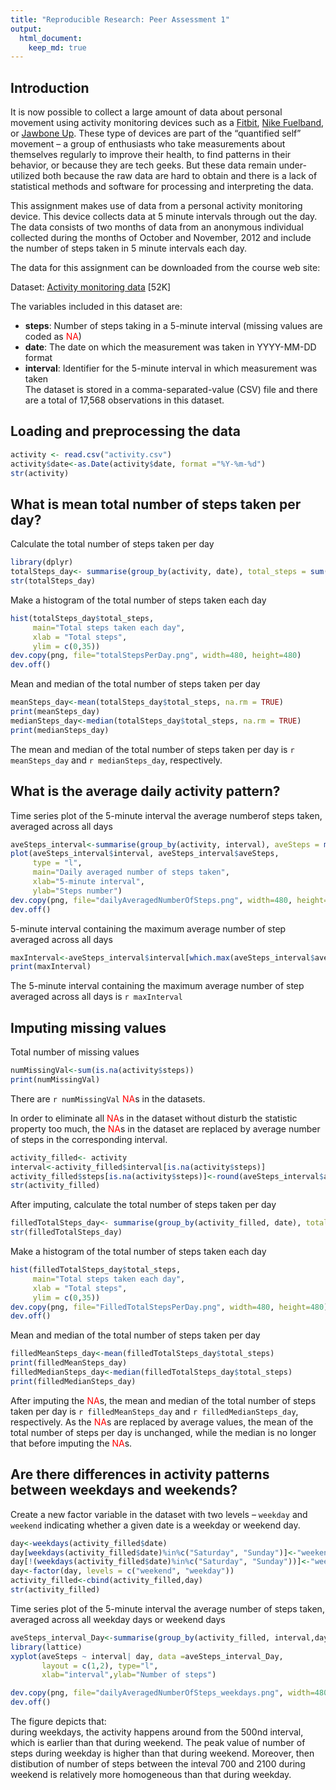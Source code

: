 ```yaml
---
title: "Reproducible Research: Peer Assessment 1"
output: 
  html_document:
    keep_md: true
---
```

## Introduction

It is now possible to collect a large amount of data about personal movement using activity monitoring devices such as a [Fitbit][1], [Nike Fuelband][2], or [Jawbone Up][3]. These type of devices are part of the “quantified self” movement – a group of enthusiasts who take measurements about themselves regularly to improve their health, to find patterns in their behavior, or because they are tech geeks. But these data remain under-utilized both because the raw data are hard to obtain and there is a lack of statistical methods and software for processing and interpreting the data.

This assignment makes use of data from a personal activity monitoring device. This device collects data at 5 minute intervals through out the day. The data consists of two months of data from an anonymous individual collected during the months of October and November, 2012 and include the number of steps taken in 5 minute intervals each day.

The data for this assignment can be downloaded from the course web site:

Dataset: [Activity monitoring data][4] [52K]

[1]:https://www.fitbit.com/fr/home
[2]:https://www.fitbit.com/fr/home
[3]:https://www.jawbone.com
[4]:https://d396qusza40orc.cloudfront.net/repdata%2Fdata%2Factivity.zip


The variables included in this dataset are:

- **steps**: Number of steps taking in a 5-minute interval (missing values are coded as <span style="color:red">NA</span>)  
- **date**: The date on which the measurement was taken in YYYY-MM-DD format  
- **interval**: Identifier for the 5-minute interval in which measurement was taken  
The dataset is stored in a comma-separated-value (CSV) file and there are a total of 17,568 observations in this dataset.

## Loading and preprocessing the data
```r
activity <- read.csv("activity.csv")
activity$date<-as.Date(activity$date, format ="%Y-%m-%d")
str(activity)
```
## What is mean total number of steps taken per day?

Calculate the total number of steps taken per day
```r
library(dplyr)
totalSteps_day<- summarise(group_by(activity, date), total_steps = sum(steps))
str(totalSteps_day)
```
Make a histogram of the total number of steps taken each day
```r
hist(totalSteps_day$total_steps,
     main="Total steps taken each day",
     xlab = "Total steps",
     ylim = c(0,35))
dev.copy(png, file="totalStepsPerDay.png", width=480, height=480)
dev.off()
```
Mean and median of the total number of steps taken per day
```r
meanSteps_day<-mean(totalSteps_day$total_steps, na.rm = TRUE)
print(meanSteps_day)
medianSteps_day<-median(totalSteps_day$total_steps, na.rm = TRUE)
print(medianSteps_day)
```
The mean and median of the total number of steps taken per day is `r meanSteps_day` and `r medianSteps_day`, respectively.

## What is the average daily activity pattern?

Time series plot of the 5-minute interval the average numberof steps taken, averaged across all days
```r
aveSteps_interval<-summarise(group_by(activity, interval), aveSteps = mean(steps, na.rm = TRUE))
plot(aveSteps_interval$interval, aveSteps_interval$aveSteps,
     type = "l",
     main="Daily averaged number of steps taken",
     xlab="5-minute interval",
     ylab="Steps number")
dev.copy(png, file="dailyAveragedNumberOfSteps.png", width=480, height=480)
dev.off()
```

5-minute interval containing the maximum average number of step averaged across all days
```r
maxInterval<-aveSteps_interval$interval[which.max(aveSteps_interval$aveSteps)]
print(maxInterval)
```
The 5-minute interval containing the maximum average number of step averaged across all days is `r maxInterval` 


## Imputing missing values

Total number of missing values
```r
numMissingVal<-sum(is.na(activity$steps))
print(numMissingVal)
```
There are `r numMissingVal` <span style="color:red">NA</span>s in the datasets.

In order to eliminate all <span style="color:red">NA</span>s in the dataset without disturb the statistic property too much, the <span style="color:red">NA</span>s in the dataset are replaced by average number of steps in the corresponding interval.

```r
activity_filled<- activity
interval<-activity_filled$interval[is.na(activity$steps)]
activity_filled$steps[is.na(activity$steps)]<-round(aveSteps_interval$aveSteps[match(interval,aveSteps_interval$interval)])
str(activity_filled)
```
After imputing, calculate the total number of steps taken per day
```r
filledTotalSteps_day<- summarise(group_by(activity_filled, date), total_steps = sum(steps))
str(filledTotalSteps_day)
```
Make a histogram of the total number of steps taken each day
```r
hist(filledTotalSteps_day$total_steps,
     main="Total steps taken each day",
     xlab = "Total steps",
     ylim = c(0,35))
dev.copy(png, file="FilledTotalStepsPerDay.png", width=480, height=480)
dev.off()
```
Mean and median of the total number of steps taken per day
```r
filledMeanSteps_day<-mean(filledTotalSteps_day$total_steps)
print(filledMeanSteps_day)
filledMedianSteps_day<-median(filledTotalSteps_day$total_steps)
print(filledMedianSteps_day)
```
After imputing the <span style="color:red">NA</span>s, the mean and median of the total number of steps taken per day is `r filledMeanSteps_day` and `r filledMedianSteps_day`, respectively. As the <span style="color:red">NA</span>s are replaced by average values, the mean of the total number of steps per day is unchanged, while the median is no longer that before imputing the <span style="color:red">NA</span>s.

## Are there differences in activity patterns between weekdays and weekends?
Create a new factor variable in the dataset with two levels – `weekday` and `weekend` indicating whether a given date is a weekday or weekend day.
```r
day<-weekdays(activity_filled$date)
day[weekdays(activity_filled$date)%in%c("Saturday", "Sunday")]<-"weekend"
day[!(weekdays(activity_filled$date)%in%c("Saturday", "Sunday"))]<-"weekday"
day<-factor(day, levels = c("weekend", "weekday"))
activity_filled<-cbind(activity_filled,day)
str(activity_filled)
```
Time series plot of the 5-minute interval the average number of steps taken, averaged across all weekday days or weekend days
```r
aveSteps_interval_Day<-summarise(group_by(activity_filled, interval,day), aveSteps = mean(steps, na.rm = TRUE))
library(lattice)
xyplot(aveSteps ~ interval| day, data =aveSteps_interval_Day,
       layout = c(1,2), type="l",
       xlab="interval",ylab="Number of steps")

dev.copy(png, file="dailyAveragedNumberOfSteps_weekdays.png", width=480, height=480)
dev.off()
```
The figure depicts that:  
during weekdays, the activity happens around from the 500nd interval, which is earlier than that during weekend. The peak value of number of steps during weekday is higher than that during weekend. Moreover, then distibution of number of steps between the inteval 700 and 2100 during weekend is relatively more homogeneous than that during weekday.